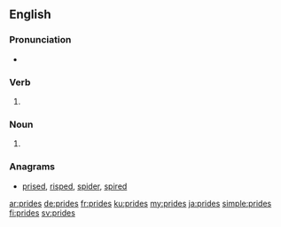 ==English==

===Pronunciation===
* {{rhymes|aɪdz|lang=en}}

===Verb===
{{head|en|verb form}}

# {{en-third-person singular of|pride}}

===Noun===
{{head|en|plural}}
# {{plural of|pride|lang=en}}

===Anagrams===
* [[prised#English|prised]], [[risped#English|risped]], [[spider#English|spider]], [[spired#English|spired]]

[[ar:prides]]
[[de:prides]]
[[fr:prides]]
[[ku:prides]]
[[my:prides]]
[[ja:prides]]
[[simple:prides]]
[[fi:prides]]
[[sv:prides]]